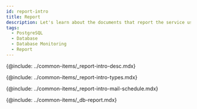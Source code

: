 ```yaml
---
id: report-intro
title: Report
description: Let's learn about the documents that report the service usage and failure records for individual projects.
tags:
  - PostgreSQL
  - Database
  - Database Monitoring
  - Report
---
```



<Note product='PostgreSQL' link='../postgresql-v1/report-intro' />

<!-- Overview -->

{@include: ../common-items/_report-intro-desc.mdx}

<!-- ## Report type -->

{@include: ../common-items/_report-intro-types.mdx}

<!-- ## Scheduling the email delivery -->

{@include: ../common-items/_report-intro-mail-schedule.mdx}

{@include: ../common-items/_db-report.mdx}
